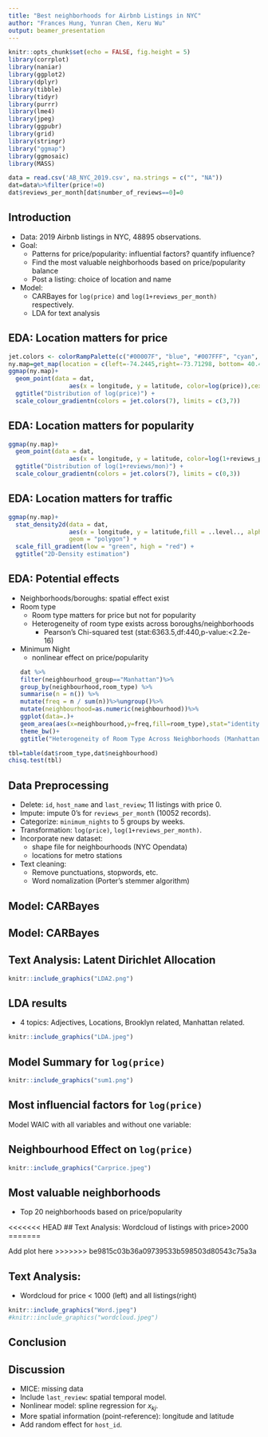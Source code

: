 ```yaml
---
title: "Best neighborhoods for Airbnb Listings in NYC"
author: "Frances Hung, Yunran Chen, Keru Wu"
output: beamer_presentation
---
```


```r
knitr::opts_chunk$set(echo = FALSE, fig.height = 5)
library(corrplot)
library(naniar)
library(ggplot2)
library(dplyr)
library(tibble)
library(tidyr)
library(purrr)
library(lme4)
library(jpeg)
library(ggpubr)
library(grid)
library(stringr)
library("ggmap")
library(ggmosaic)
library(MASS)
```

```r
data = read.csv('AB_NYC_2019.csv', na.strings = c("", "NA"))
dat=data%>%filter(price!=0)
dat$reviews_per_month[dat$number_of_reviews==0]=0
```

## Introduction

- Data: 2019 Airbnb listings in NYC, 48895 observations.
- Goal: 
  - Patterns for price/popularity: influential factors? quantify influence?
  - Find the most valuable neighborhoods based on price/popularity balance
  - Post a listing: choice of location and name
- Model: 
  - CARBayes for `log(price)` and `log(1+reviews_per_month)` respectively.
  - LDA for text analysis

## EDA: Location matters for price

```r
jet.colors <- colorRampPalette(c("#00007F", "blue", "#007FFF", "cyan", "#7FFF7F", "yellow", "#FF7F00", "red", "#7F0000"))
ny.map=get_map(location = c(left=-74.2445,right=-73.71298, bottom= 40.49975,top=40.9131),color = "bw",maptype = "toner",source = "stamen")
ggmap(ny.map)+
  geom_point(data = dat,
                 aes(x = longitude, y = latitude, color=log(price)),cex = 0.1,alpha=0.3) + 
  ggtitle("Distribution of log(price)") +
  scale_colour_gradientn(colors = jet.colors(7), limits = c(3,7))
```

## EDA: Location matters for popularity

```r
ggmap(ny.map)+
  geom_point(data = dat,
                 aes(x = longitude, y = latitude, color=log(1+reviews_per_month)),cex = 0.1,alpha=0.3) + 
  ggtitle("Distribution of log(1+reviews/mon)") +
  scale_colour_gradientn(colors = jet.colors(7), limits = c(0,3))
```

## EDA: Location matters for traffic

```r
ggmap(ny.map)+
  stat_density2d(data = dat,
                 aes(x = longitude, y = latitude,fill = ..level.., alpha = ..level..), 
                 geom = "polygon") + 
  scale_fill_gradient(low = "green", high = "red") + 
  ggtitle("2D-Density estimation")
```

## EDA: Potential effects

- Neighborhoods/boroughs: spatial effect exist
- Room type
  - Room type matters for price but not for popularity
  - Heterogeneity of room type exists across boroughs/neighborhoods 
    - Pearson's Chi-squared test (stat:6363.5,df:440,p-value:<2.2e-16)
- Minimum Night
  - nonlinear effect on price/popularity
```r
dat %>%
  filter(neighbourhood_group=="Manhattan")%>%
  group_by(neighbourhood,room_type) %>%
  summarise(n = n()) %>%
  mutate(freq = n / sum(n))%>%ungroup()%>%
  mutate(neighbourhood=as.numeric(neighbourhood))%>%
  ggplot(data=.)+
  geom_area(aes(x=neighbourhood,y=freq,fill=room_type),stat="identity",position = "stack")+
  theme_bw()+
  ggtitle("Heterogeneity of Room Type Across Neighborhoods (Manhattan)")
```

```r
tbl=table(dat$room_type,dat$neighbourhood)
chisq.test(tbl)
```

## Data Preprocessing

- Delete: `id`, `host_name` and `last_review`; 11 listings with price 0.
- Impute: impute 0's for `reviews_per_month` (10052 records).
- Categorize: `minimum_nights` to 5 groups by weeks.
- Transformation: `log(price)`, `log(1+reviews_per_month)`. 
- Incorporate new dataset: 
  - shape file for neighbourhoods (NYC Opendata)
  - locations for metro stations
- Text cleaning:
  - Remove punctuations, stopwords, etc.
  - Word nomalization (Porter's stemmer algorithm)

## Model: CARBayes

\begin{itemize}
  \item Interested in neighbourhood-based patterns
	\item Multilevel Conditional Autoregressive (CAR) Model
$$ \begin{aligned}
 	Y_{kj}|\mu_{kj} \sim f(y_{kj}|\mu_{kj}, \nu^2), \ \ \ &k= \text{neighbourhood}
=1,...,K\\
  &j=\text{listings}=1,...,m_k \end{aligned}$$
$$g(\mu_{kj})=x_{kj}^T\beta + \psi_{kj}$$
$$\psi_{kj}=\phi_k + \zeta_{kj}$$
  \item Priors
$$\beta \sim N(\mu_\beta, \Sigma_\beta)$$
$$\phi_k|\phi_{-k} \sim N\Big(\frac{\rho \sum_{l=1}^K w_{kl}\phi_j}{\rho \sum_{j=1}^K w_{kl}+1-\rho}, \frac{\tau^2}{\rho\sum_{j=1}^Kw_{kl}+1-\rho}\Big)$$
  \item $w_{kl}$ denotes whether neighborhood $k$ and $l$ are adjacent.
  \item $\rho$ denotes spatial dependence.
\end{itemize}

## Model: CARBayes

\begin{itemize}
  \item Priors (Cont'd)
	$$\begin{aligned}
	&\zeta_{kj}\sim N(0, \sigma^2)\\
	&\tau^2, \sigma^2\sim \text{Inv-Gamma} (a,b)\\
	&\rho \sim \text{Uniform(0,1)}
\end{aligned}$$
	\item $x_{kj}$ include room\_type, neighbourhood\_group, availability\_365, log(1+reviews\_per\_month), minimum\_nights.
	\item  $\psi_{kj}=\phi_k + \zeta_{kj}$ includes both spatial information and individual random effect. 
\end{itemize}

## Text Analysis: Latent Dirichlet Allocation

\begin{itemize}
\item Terms:
  \begin{itemize}
  \item Corpus $D = \{\boldsymbol{w}_1, \boldsymbol w_2, ..., \boldsymbol w_M\}$
  \item Doument $\boldsymbol w = \{w_1, w_2, ..., w_N\}$
  \item Word $w_i \in \{1,...,V\}$, V is total number of unique words.
  \end{itemize}
\item LDA Model:\\
       \ \ For all document $\boldsymbol w$ in $D$:\\
      \ \  \ \  1. $N\sim \text{Poisson} (\xi)$\\
      \ \ \ \   2. $\theta\sim \text{Dir}(\alpha)$\\
      \ \ \ \ 3. For word $w_n$ $(n=1,...,N)$ \\
      \ \ \ \ \ \ (a) choose a topic $z_n|\theta \sim \text{Multinomial}(\theta)$\\
      \ \ \ \ \ \ (b) choose a word $w_n|z_n, \beta \sim \text{Multinomial}(\beta_{z_n})$
\end{itemize}
```r
knitr::include_graphics("LDA2.png")
```

## LDA results
- 4 topics: Adjectives, Locations, Brooklyn related, Manhattan related.
```r
knitr::include_graphics("LDA.jpeg")
```

## Model Summary for `log(price)`

```r
knitr::include_graphics("sum1.png")
```

## Most influencial factors for `log(price)`

Model WAIC with all variables and without one variable:

\begin{table}[]
\begin{tabular}{|l|l|l|l|l|l|l|l|}
\hline
Model & All var & Room type & Availability & Reviews & Night & neighborhood &  \\ \hline
WAIC  & 63998   & 85372     & 66426        & 64501   & 66023 & 70860        &  \\ \hline
\end{tabular}
\end{table}

## Neighbourhood Effect on `log(price)`
```r
knitr::include_graphics("Carprice.jpeg")
```
## Most valuable neighborhoods
- Top 20 neighborhoods based on price/popularity

<<<<<<< HEAD
## Text Analysis: Wordcloud of listings with price>2000
=======

Add plot here
>>>>>>> be9815c03b36a09739533b598503d80543c75a3a

## Text Analysis: 
- Wordcloud for price < 1000 (left) and all listings(right) 
```r
knitr::include_graphics("Word.jpeg")
#knitr::include_graphics("wordcloud.jpeg")
```


## Conclusion

\begin{itemize}
	\item Manhattan has the highest prices, Bronx the lowest.
	\item "Midtown South" in Manhattan is the most luxurious, "New Drop-Midland Beach" in Staten Island is the cheapest.
	\item "East Elmhurst" in Queen is the most popular (LaGuardia Airport), "Co-op City" in Bronx is the most unpopular.
	\item Entire room $>$ Private room $>$ Shared room.
	\item Higher minimum\_nights leads to lower price. 
	\item Longer distance to metro stations reduces price.
	
\end{itemize}


## Discussion

- MICE: missing data
- Include `last_review`: spatial temporal model.
- Nonlinear model: spline regression for $x_{kj}$.
- More spatial information (point-reference): longitude and latitude
- Add random effect for `host_id`. 
	







